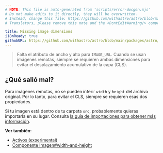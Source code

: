```yaml
---
# NOTE: This file is auto-generated from 'scripts/error-docgen.mjs'
# Do not make edits to it directly, they will be overwritten.
# Instead, change this file: https://github.com/withastro/astro/blob/main/packages/astro/src/core/errors/errors-data.ts
# Translators, please remove this note and the <DontEditWarning/> component.

title: Missing image dimensions
i18nReady: true
githubURL: https://github.com/withastro/astro/blob/main/packages/astro/src/core/errors/errors-data.ts
---
```


> Falta el atributo de ancho y alto para `IMAGE_URL`. Cuando se usan imágenes remotas, siempre se requieren ambas dimensiones para evitar el desplazamiento acumulativo de la capa (CLS).

## ¿Qué salió mal?
Para imágenes remotas, no se pueden inferir `width` y `height` del archivo original. Por lo tanto, para evitar el CLS, siempre se requieren esas dos propiedades.

Si tu imagen está dentro de tu carpeta `src`, probablemente quieras importarla en su lugar. Consulta [la guía de importaciones para obtener más información](/es/guides/imports/#otros-recursos).

**Ver también:**
-  [Activos (experimental)](/es/guides/assets/)
-  [Componente Imagen#width-and-height](/es/guides/assets/#width-y-height)

